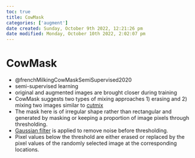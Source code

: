 ```yaml
---
toc: true
title: CowMask
categories: ['augment']
date created: Sunday, October 9th 2022, 12:21:26 pm
date modified: Monday, October 10th 2022, 2:02:07 pm
---
```


# CowMask
- @frenchMilkingCowMaskSemiSupervised2020
- semi-supervised learning
- original and augmented images are brought closer during training
- CowMask suggests two types of mixing approaches 1) erasing and 2) mixing two images similar to [cutmix](cutmix.qmd)
- The mask here is of irregular shape rather than rectangular and generated by masking or keeping a proportion of image pixels through thresholding.
- [Gaussian filter](Gaussian filter.qmd) is applied to remove noise before thresholding.
- Pixel values below the threshold are either erased or replaced by the pixel values of the randomly selected image at the corresponding locations.



